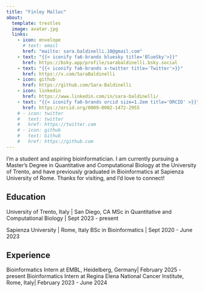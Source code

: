 ```yaml
---
title: "Finley Malloc"
about:
  template: trestles
  image: avatar.jpg
  links:
    - icon: envelope
      # text: email
      href: "mailto: sara.baldinelli.10@gmail.com"
    - text: "{{< iconify fa6-brands bluesky title='BlueSky'>}}"
      href: https://bsky.app/profile/sarabaldinelli.bsky.social
    - text: "{{< iconify fa6-brands x-twitter title='Twitter'>}}"
      href: https://x.com/SaraBaldinelli
    - icon: github
      href: https://github.com/Sara-Baldinelli
    - icon: linkedin
      href: https://www.linkedin.com/in/sara-baldinelli/
    - text: "{{< iconify fa6-brands orcid size=1.2em title='ORCID' >}}"
      href: https://orcid.org/0009-0002-1472-2955
    # - icon: twitter
    #   text: twitter
    #   href: https://twitter.com
    # - icon: github
    #   text: Github
    #   href: https://github.com
---
```


 I'm a student and aspiring bioinformatician. I am currently pursuing a Master's Degree in Quantitative and Computational Biology at the University of Trento, and have previously graduated in Bioinformatics at Sapienza University of Rome. Thanks for visiting, and I'd love to connect!

## Education

University of Trento, Italy | San Diego, CA
MSc in Quantitative and Computational Biology | Sept 2023 - present

Sapienza University | Rome, Italy
BSc in Bioinformatics | Sept 2020 - June 2023

## Experience
Bioinformatics Intern at EMBL, Heidelberg, Germany| February 2025 - present
Bioinformatics Intern at Regina Elena National Cancer Institute, Rome, Italy| February 2023 - June 2024

